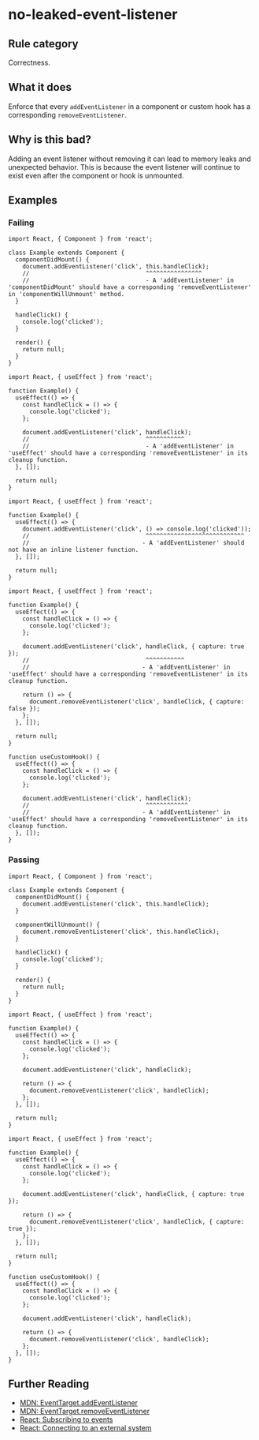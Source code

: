 # no-leaked-event-listener

## Rule category

Correctness.

## What it does

Enforce that every `addEventListener` in a component or custom hook has a corresponding `removeEventListener`.

## Why is this bad?

Adding an event listener without removing it can lead to memory leaks and unexpected behavior. This is because the event listener will continue to exist even after the component or hook is unmounted.

## Examples

### Failing

```tsx
import React, { Component } from 'react';

class Example extends Component {
  componentDidMount() {
    document.addEventListener('click', this.handleClick);
    //                                 ^^^^^^^^^^^^^^^^
    //                                 - A 'addEventListener' in 'componentDidMount' should have a corresponding 'removeEventListener' in 'componentWillUnmount' method.
  }

  handleClick() {
    console.log('clicked');
  }

  render() {
    return null;
  }
}
```

```tsx
import React, { useEffect } from 'react';

function Example() {
  useEffect(() => {
    const handleClick = () => {
      console.log('clicked');
    };

    document.addEventListener('click', handleClick);
    //                                 ^^^^^^^^^^^
    //                                 - A 'addEventListener' in 'useEffect' should have a corresponding 'removeEventListener' in its cleanup function.
  }, []);

  return null;
}
```

```tsx
import React, { useEffect } from 'react';

function Example() {
  useEffect(() => {
    document.addEventListener('click', () => console.log('clicked'));
    //                                 ^^^^^^^^^^^^^^^^^^^^^^^^^^^^
    //                                - A 'addEventListener' should not have an inline listener function.
  }, []);

  return null;
}
```

```tsx
import React, { useEffect } from 'react';

function Example() {
  useEffect(() => {
    const handleClick = () => {
      console.log('clicked');
    };

    document.addEventListener('click', handleClick, { capture: true });
    //                                 ^^^^^^^^^^^
    //                                - A 'addEventListener' in 'useEffect' should have a corresponding 'removeEventListener' in its cleanup function.

    return () => {
      document.removeEventListener('click', handleClick, { capture: false });
    };
  }, []);

  return null;
}
```

```tsx
function useCustomHook() {
  useEffect(() => {
    const handleClick = () => {
      console.log('clicked');
    };

    document.addEventListener('click', handleClick);
    //                                 ^^^^^^^^^^^^
    //                                - A 'addEventListener' in 'useEffect' should have a corresponding 'removeEventListener' in its cleanup function.
  }, []);
}
```

### Passing

```tsx
import React, { Component } from 'react';

class Example extends Component {
  componentDidMount() {
    document.addEventListener('click', this.handleClick);
  }

  componentWillUnmount() {
    document.removeEventListener('click', this.handleClick);
  }

  handleClick() {
    console.log('clicked');
  }

  render() {
    return null;
  }
}
```

```tsx
import React, { useEffect } from 'react';

function Example() {
  useEffect(() => {
    const handleClick = () => {
      console.log('clicked');
    };

    document.addEventListener('click', handleClick);

    return () => {
      document.removeEventListener('click', handleClick);
    };
  }, []);

  return null;
}
```

```tsx
import React, { useEffect } from 'react';

function Example() {
  useEffect(() => {
    const handleClick = () => {
      console.log('clicked');
    };

    document.addEventListener('click', handleClick, { capture: true });

    return () => {
      document.removeEventListener('click', handleClick, { capture: true });
    };
  }, []);

  return null;
}
```

```tsx
function useCustomHook() {
  useEffect(() => {
    const handleClick = () => {
      console.log('clicked');
    };

    document.addEventListener('click', handleClick);

    return () => {
      document.removeEventListener('click', handleClick);
    };
  }, []);
}
```

## Further Reading

- [MDN: EventTarget.addEventListener](https://developer.mozilla.org/en-US/docs/Web/API/EventTarget/addEventListener)
- [MDN: EventTarget.removeEventListener](https://developer.mozilla.org/en-US/docs/Web/API/EventTarget/removeEventListener)
- [React: Subscribing to events](https://react.dev/learn/synchronizing-with-effects#subscribing-to-events)
- [React: Connecting to an external system](https://react.dev/reference/react/useEffect#connecting-to-an-external-system)
